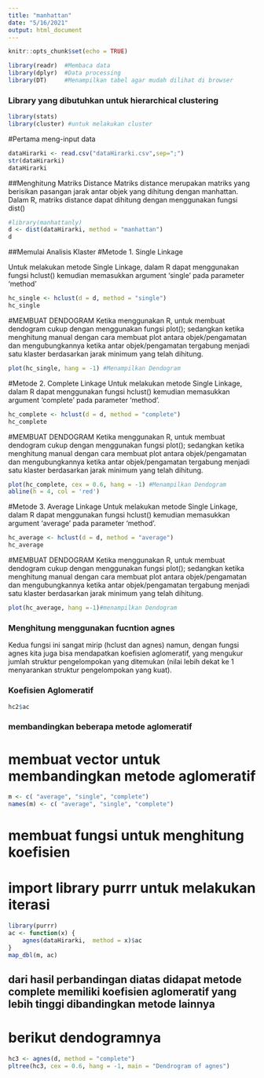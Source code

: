 ---
title: "manhattan"
date: "5/16/2021"
output: html_document
---

```{r setup, include=FALSE}
knitr::opts_chunk$set(echo = TRUE)
```

```{r}
library(readr)  #Membaca data
library(dplyr)  #Data processing
library(DT)     #Menampilkan tabel agar mudah dilihat di browser
```

### Library yang dibutuhkan untuk hierarchical clustering
```{r}
library(stats)
library(cluster) #untuk melakukan cluster
```

#Pertama meng-input data 
```{r}
dataHirarki <- read.csv("dataHirarki.csv",sep=";")
str(dataHirarki)
dataHirarki
```

##Menghitung Matriks Distance
Matriks distance merupakan matriks yang berisikan pasangan jarak antar objek yang dihitung dengan manhattan. Dalam R, matriks distance dapat dihitung dengan menggunakan fungsi dist()
```{r}
#library(manhattanly)
d <- dist(dataHirarki, method = "manhattan")
d
```

##Memulai Analisis Klaster
#Metode 1. Single Linkage

Untuk melakukan metode Single Linkage, dalam R dapat menggunakan fungsi hclust() kemudian memasukkan argument ‘single’ pada parameter ‘method’
```{r}
hc_single <- hclust(d = d, method = "single")
hc_single
```

#MEMBUAT DENDOGRAM
Ketika menggunakan R, untuk membuat dendogram cukup dengan menggunakan fungsi plot(); sedangkan ketika menghitung manual dengan cara membuat plot antara objek/pengamatan dan mengubungkannya ketika antar objek/pengamatan tergabung menjadi satu klaster berdasarkan jarak minimum yang telah dihitung.
```{r}
plot(hc_single, hang = -1) #Menampilkan Dendogram
```

#Metode 2. Complete Linkage
Untuk melakukan metode Single Linkage, dalam R dapat menggunakan fungsi hclust() kemudian memasukkan argument ‘complete’ pada parameter ‘method’.
```{r}
hc_complete <- hclust(d = d, method = "complete")
hc_complete
```

#MEMBUAT DENDOGRAM
Ketika menggunakan R, untuk membuat dendogram cukup dengan menggunakan fungsi plot(); sedangkan ketika menghitung manual dengan cara membuat plot antara objek/pengamatan dan mengubungkannya ketika antar objek/pengamatan tergabung menjadi satu klaster berdasarkan jarak minimum yang telah dihitung.
```{r}
plot(hc_complete, cex = 0.6, hang = -1) #Menampilkan Dendogram
abline(h = 4, col = 'red')
```

#Metode 3. Average Linkage
Untuk melakukan metode Single Linkage, dalam R dapat menggunakan fungsi hclust() kemudian memasukkan argument ‘average’ pada parameter ‘method’.
```{r}
hc_average <- hclust(d = d, method = "average")
hc_average
```

#MEMBUAT DENDOGRAM
Ketika menggunakan R, untuk membuat dendogram cukup dengan menggunakan fungsi plot(); sedangkan ketika menghitung manual dengan cara membuat plot antara objek/pengamatan dan mengubungkannya ketika antar objek/pengamatan tergabung menjadi satu klaster berdasarkan jarak minimum yang telah dihitung.
```{r}
plot(hc_average, hang =-1)#menampilkan Dendogram
```

### Menghitung menggunakan fucntion agnes 
Kedua fungsi ini sangat mirip (hclust dan agnes) namun, dengan fungsi agnes kita juga bisa mendapatkan koefisien aglomeratif, yang mengukur jumlah struktur pengelompokan yang ditemukan (nilai lebih dekat ke 1 menyarankan struktur pengelompokan yang kuat).

### Koefisien Aglomeratif
```{r}
hc2$ac
```
### membandingkan beberapa metode aglomeratif

# membuat vector untuk membandingkan metode aglomeratif
```{r}
m <- c( "average", "single", "complete")
names(m) <- c( "average", "single", "complete")
```

# membuat fungsi untuk menghitung koefisien
# import library purrr untuk melakukan iterasi
```{r}
library(purrr)
ac <- function(x) {
    agnes(dataHirarki,  method = x)$ac
}
map_dbl(m, ac)
```

## dari hasil perbandingan diatas didapat metode complete memiliki koefisien aglomeratif yang lebih tinggi dibandingkan metode lainnya

# berikut dendogramnya
```{r}
hc3 <- agnes(d, method = "complete")
pltree(hc3, cex = 0.6, hang = -1, main = "Dendrogram of agnes")
```








